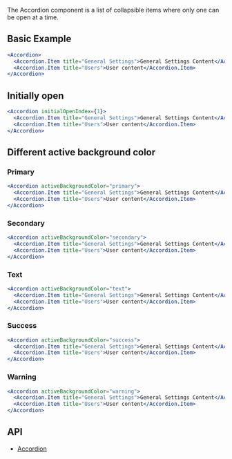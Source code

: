 The Accordion component is a list of collapsible items where only one can be open at a time.

## Basic Example
```jsx live
<Accordion>
  <Accordion.Item title="General Settings">General Settings Content</Accordion.Item>
  <Accordion.Item title="Users">User content</Accordion.Item>
</Accordion>
```

## Initially open
```jsx live
<Accordion initialOpenIndex={1}>
  <Accordion.Item title="General Settings">General Settings Content</Accordion.Item>
  <Accordion.Item title="Users">User content</Accordion.Item>
</Accordion>
```

## Different active background color

### Primary
```jsx live
<Accordion activeBackgroundColor="primary">
  <Accordion.Item title="General Settings">General Settings Content</Accordion.Item>
  <Accordion.Item title="Users">User content</Accordion.Item>
</Accordion>
```

### Secondary
```jsx live
<Accordion activeBackgroundColor="secondary">
  <Accordion.Item title="General Settings">General Settings Content</Accordion.Item>
  <Accordion.Item title="Users">User content</Accordion.Item>
</Accordion>
```

### Text
```jsx live
<Accordion activeBackgroundColor="text">
  <Accordion.Item title="General Settings">General Settings Content</Accordion.Item>
  <Accordion.Item title="Users">User content</Accordion.Item>
</Accordion>
```

### Success
```jsx live
<Accordion activeBackgroundColor="success">
  <Accordion.Item title="General Settings">General Settings Content</Accordion.Item>
  <Accordion.Item title="Users">User content</Accordion.Item>
</Accordion>
```

### Warning
```jsx live
<Accordion activeBackgroundColor="warning">
  <Accordion.Item title="General Settings">General Settings Content</Accordion.Item>
  <Accordion.Item title="Users">User content</Accordion.Item>
</Accordion>
```


## API

- [Accordion](/docs/apis/accordion)
